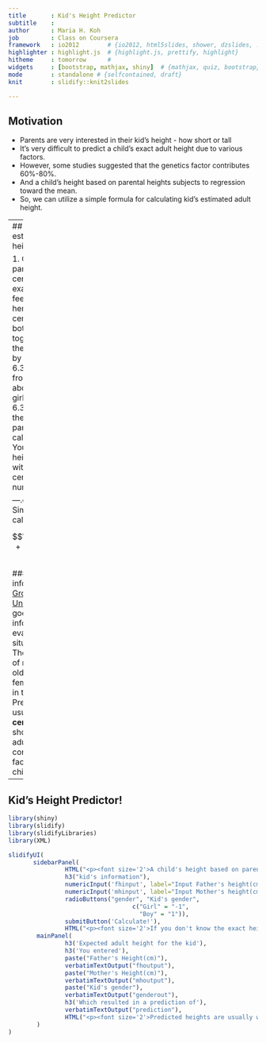 ```yaml
---
title       : Kid's Height Predictor
subtitle    : 
author      : Maria H. Koh
job         : Class on Coursera 
framework   : io2012        # {io2012, html5slides, shower, dzslides, ...}
highlighter : highlight.js  # {highlight.js, prettify, highlight}
hitheme     : tomorrow      # 
widgets     : [bootstrap, mathjax, shiny]  # {mathjax, quiz, bootstrap}
mode        : standalone # {selfcontained, draft}
knit        : slidify::knit2slides

---
```

## Motivation 

* Parents are very interested in their kid's height - how short or tall 
* It's very difficult to predict a child's exact adult height due to various factors. 
* However, some studies suggested that the genetics factor contributes 60%-80%. 
* And a child's height based on parental heights subjects to regression toward the mean. 
* So, we can utilize a simple formula for calculating kid's estimated adult height.

---
## How to calculate estimated kid's adult height 

1. Convert each parent's height into centimeters. For example, if mom is 5 feet 6 inches, tall, her height is 167.64 centimeters.
2. Add both parents' heights together and divide the resulting number by two. 
3. Subtract 6.35 centimeters from the result above if the child is a girl. For a boy, add 6.35 centimeters to the average of the parent's height calculated above.
4. Your child's adult height will likely fall within 10.14 centimeters of that number.

---.class #id
## Simple formula for calculation

$$\frac{FatherHeight + MotherHeight}{2} \pm 6.35$$


### Reference information
[CDC Growth Charts of the United States](http://www.cdc.gov/GrowthCharts/) are good sources of information to evaluate the growth situation of a child.
The average height of male of age 20 or older is 176.3 cm, female is 162.2 cm in the United States.
Predicted heights are usually within <strong>10.16 centimeters</strong>, taller or shorter, than actual adult height. Medical conditions and other factors can affect a child's growth.

--- 
## Kid's Height Predictor!
```r
library(shiny)
library(slidify)
library(slidifyLibraries)
library(XML)
```

```r

slidifyUI(          
       sidebarPanel(
                HTML("<p><font size='2'>A child's height based on parental heights subjects to regression toward the mean. This calculator is base on this algorithm. Please enjoy it !</font></p>"),
                h3("kid's information"),                
                numericInput('fhinput', label="Input Father's height(cm)", value = 176.3),
                numericInput('mhinput', label="Input Mother's height(cm)", value = 162.2),
                radioButtons("gender", "Kid's gender",
                                   c("Girl" = "-1",
                                     "Boy" = "1")),
                submitButton('Calculate!'), 
                HTML("<p><font size='2'>If you don't know the exact height of your parents, you can accept the default value.</font></p>")),
        mainPanel(
                h3('Expected adult height for the kid'),
                h3('You entered'),
                paste("Father's Height(cm)"),
                verbatimTextOutput("fhoutput"),
                paste("Mother's Height(cm)"), 
                verbatimTextOutput("mhoutput"),
                paste("Kid's gender"),
                verbatimTextOutput("genderout"),
                h3('Which resulted in a prediction of'),
                verbatimTextOutput("prediction"),
                HTML("<p><font size='2'>Predicted heights are usually within <strong>10.16 centimeters</strong>, taller or shorter, than actual adult height. Medical conditions and other factors can affect a child's growth.</font></p>")                
        )
)

```
